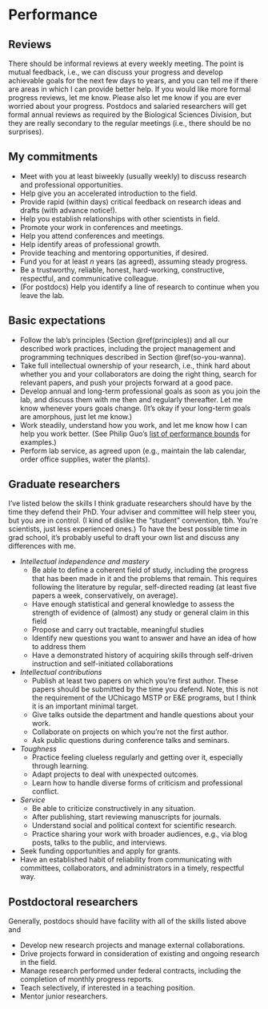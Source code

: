 # Performance

## Reviews
There should be informal reviews at every weekly meeting.
The point is mutual feedback, i.e., we can discuss your progress and develop achievable goals for the next few days to years, and you can tell me if there are areas in which I can provide better help.
If you would like more formal progress reviews, let me know.
Please also let me know if you are ever worried about your progress.
Postdocs and salaried researchers will get formal annual reviews as required by the Biological Sciences Division, but they are really secondary to the regular meetings (i.e., there should be no surprises).

## My commitments

* Meet with you at least biweekly (usually weekly) to discuss research and professional opportunities.
* Help give you an accelerated introduction to the field.
* Provide rapid (within days) critical feedback on research ideas and drafts (with advance notice!).
* Help you establish relationships with other scientists in field.
* Promote your work in conferences and meetings.
* Help you attend conferences and meetings.
* Help identify areas of professional growth.
* Provide teaching and mentoring opportunities, if desired.
* Fund you for at least $n$ years (as agreed), assuming steady progress.
* Be a trustworthy, reliable, honest, hard-working, constructive, respectful, and communicative colleague.
* (For postdocs) Help you identify a line of research to continue when you leave the lab.

## Basic expectations

* Follow the lab's principles (Section \@ref(principles)) and all our described work practices, including the project management and programming techniques described in Section \@ref(so-you-wanna).
* Take full intellectual ownership of your research, i.e., think hard about whether you and your collaborators are doing the right thing, search for relevant papers, and push your projects forward at a good pace.
* Develop annual and long-term professional goals as soon as you join the lab, and discuss them with me then and regularly thereafter. Let me know whenever yours goals change. (It's okay if your long-term goals are amorphous, just let me know.)
* Work steadily, understand how you work, and let me know how I can help you work better. (See Philip Guo's [list of performance bounds](http://www.pgbovine.net/human-bounds.htm) for examples.) 
* Perform lab service, as agreed upon (e.g., maintain the lab calendar, order office supplies, water the plants).

## Graduate researchers
I've listed below the skills I think graduate researchers should have by the time they defend their PhD. 
Your adviser and committee will help steer you, but you are in control.
(I kind of dislike the "student" convention, tbh. You're scientists, just less experienced ones.)
To have the best possible time in grad school, it's probably useful to draft your own list and discuss any differences with me.

* *Intellectual independence and mastery*
    * Be able to define a coherent field of study, including the progress that has been made in it and the problems that remain. 
    This requires following the literature by regular, self-directed reading (at least five papers a week, conservatively, on average).
    * Have enough statistical and general knowledge to assess the strength of evidence of (almost) any study or general claim in this field
    * Propose and carry out tractable, meaningful studies
    * Identify new questions you want to answer and have an idea of how to address them
    * Have a demonstrated history of acquiring skills through self-driven instruction and self-initiated collaborations
* *Intellectual contributions*
    * Publish at least two papers on which you're first author.
	These papers should be submitted by the time you defend. Note, this is not the requirement of the UChicago MSTP or E&E programs, but I think it is an important minimal target. 
    * Give talks outside the department and handle questions about your work.
    * Collaborate on projects on which you're not the first author.
    * Ask public questions during conference talks and seminars.
* *Toughness*
    * Practice feeling clueless regularly and getting over it, especially through learning.
    * Adapt projects to deal with unexpected outcomes.
    * Learn how to handle diverse forms of criticism and professional conflict.
* *Service*
    * Be able to criticize constructively in any situation.
    * After publishing, start reviewing manuscripts for journals.
    * Understand social and political context for scientific research.
    * Practice sharing your work with broader audiences, e.g., via blog posts, talks to the public, and interviews.
* Seek funding opportunities and apply for grants.
* Have an established habit of reliability from communicating with committees, collaborators, and administrators in a timely, respectful way.

## Postdoctoral researchers

Generally, postdocs should have facility with all of the skills listed above and 

* Develop new research projects and manage external collaborations.
* Drive projects forward in consideration of existing and ongoing research in the field.
* Manage research performed under federal contracts, including the completion of monthly progress reports.
* Teach selectively, if interested in a teaching position.
* Mentor junior researchers.

